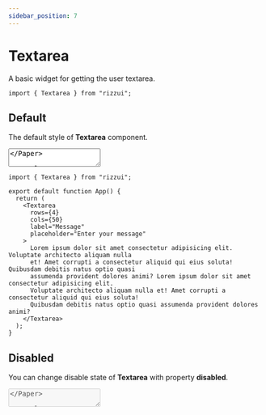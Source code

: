 ```yaml
---
sidebar_position: 7
---
```



# Textarea

A basic widget for getting the user textarea.

```tsx
import { Textarea } from "rizzui";
```

<div className="mb-28" />

## Default

The default style of **Textarea** component.

<Paper className="text-gray-1000 block">
  <Textarea
    label="Message"
    placeholder="Write you message..."
  />
</Paper>

```tsx
import { Textarea } from "rizzui";

export default function App() {
  return (
    <Textarea
      label="Message"
      placeholder="Write you message..."
    />
  );
}
```

<div className="mb-16" />

## Variants

You can change the style of **Textarea** with property [**variant**](#textarea-variants).

<Paper className="grid grid-cols-1 sm:grid-cols-2 gap-4">
  <Textarea
    label="Active"
    variant="active"
    placeholder="Enter your message"
  />
  <Textarea
    label="Flat"
    variant="flat"
    placeholder="Enter your message"
  />
  <Textarea
    label="Outline"
    variant="outline"
    placeholder="Enter your message"
  />
  <Textarea
    label="Text"
    variant="text"
    placeholder="Enter your message"
  />
</Paper>

```tsx
import { Textarea } from "rizzui";

export default function App() {
  return (
    <>
      <Textarea
        label="Active"
        variant="active"
        placeholder="Enter your message"
      />
      <Textarea
        label="Flat"
        variant="flat"
        placeholder="Enter your message"
      />
      <Textarea
        label="Outline"
        variant="outline"
        placeholder="Enter your message"
      />
      <Textarea
        label="Text"
        variant="text"
        placeholder="Enter your message"
      />
    </>
  );
}
```

<div className="mb-16" />

## Sizes

You can change the style of **Textarea** with property [**size**](#textarea-sizes).

<Paper className="gap-4 flex-row flex-wrap justify-start items-start">
  <Textarea
    label="Small"
    placeholder="Enter your message"
    size="sm"
  />
  <Textarea
    label="Default"
    placeholder="Enter your message"
  />
  <Textarea
    label="Large"
    placeholder="Enter your message"
    size="lg"
  />
  <Textarea
    label="Extra Large"
    placeholder="Enter your message"
    size="xl"
  />
</Paper>

```tsx
import { Textarea } from "rizzui";

export default function App() {
  return (
    <>
      <Textarea
        label="Small"
        placeholder="Enter your message"
        size="sm"
      />
      <Textarea
        label="Default"
        placeholder="Enter your message"
      />
      <Textarea
        label="Large"
        placeholder="Enter your message"
        size="lg"
      />
      <Textarea
        label="Extra Large"
        placeholder="Enter your message"
        size="xl"
      />
    </>
  );
}
```

<div className="mb-16" />

## Rounded

You can change the style of **Textarea** with property [**rounded**](#textarea-rounded).

<Paper className="gap-4 flex-row flex-wrap justify-start items-start">
  <Textarea
    label="Rounded Small"
    placeholder="Enter your message"
    rounded="sm"
    variant="active"
  />
  <Textarea
    label="Rounded Default"
    placeholder="Enter your message"
    variant="active"
  />
  <Textarea
    label="Rounded Large"
    placeholder="Enter your message"
    rounded="lg"
    variant="active"
  />
  <Textarea
    label="Rounded Extra Large"
    placeholder="Enter your message"
    rounded="xl"
    variant="active"
  />
  <Textarea
    label="Rounded None"
    placeholder="Enter your message"
    rounded="none"
    variant="active"
  />
</Paper>

```tsx
import { Textarea } from "rizzui";

export default function App() {
  return (
    <>
      <Textarea
        label="Rounded Small"
        placeholder="Enter your message"
        rounded="sm"
        variant="active"
      />
      <Textarea
        label="Rounded Default"
        placeholder="Enter your message"
        variant="active"
      />
      <Textarea
        label="Rounded Large"
        placeholder="Enter your message"
        rounded="lg"
        variant="active"
      />
      <Textarea
        label="Rounded Extra Large"
        placeholder="Enter your message"
        rounded="xl"
        variant="active"
      />
      <Textarea
        label="Rounded None"
        placeholder="Enter your message"
        rounded="none"
        variant="active"
      />
    </>
  );
}
```

<div className="mb-16" />

## Colors

You can change the style of **Textarea** with property [**color**](#textarea-colors).

<Paper className="gap-4 flex-row flex-wrap justify-start items-start">
  <Textarea
    label="Default"
    variant="flat"
    placeholder="Enter your message"
  />
  <Textarea
    label="Primary"
    variant="flat"
    placeholder="Enter your message"
    color="primary"
  />
  <Textarea
    label="Secondary"
    variant="flat"
    placeholder="Enter your message"
    color="secondary"
  />
  <Textarea
    label="Danger"
    variant="flat"
    placeholder="Enter your message"
    color="danger"
  />
  <Textarea
    label="Info"
    variant="flat"
    placeholder="Enter your message"
    color="info"
  />
  <Textarea
    label="Success"
    variant="flat"
    placeholder="Enter your message"
    color="success"
  />
  <Textarea
    label="Warning"
    variant="flat"
    placeholder="Enter your message"
    color="warning"
  />
</Paper>

```tsx
import { Textarea } from "rizzui";

export default function App() {
  return (
    <>
      <Textarea
        label="Default"
        variant="flat"
        placeholder="Enter your message"
      />
      <Textarea
        label="Primary"
        variant="flat"
        placeholder="Enter your message"
        color="primary"
      />
      <Textarea
        label="Secondary"
        variant="flat"
        placeholder="Enter your message"
        color="secondary"
      />
      <Textarea
        label="Danger"
        variant="flat"
        placeholder="Enter your message"
        color="danger"
      />
      <Textarea
        label="Info"
        variant="flat"
        placeholder="Enter your message"
        color="info"
      />
      <Textarea
        label="Success"
        variant="flat"
        placeholder="Enter your message"
        color="success"
      />
      <Textarea
        label="Warning"
        variant="flat"
        placeholder="Enter your message"
        color="warning"
      />
    </>
  );
}
```

<div className="mb-16" />

## With Custom Rows & Cols

You can change rows and cols of **Textarea** with property **rows** & **cols**.

<Paper className="block">
  <Textarea
    rows={4}
    cols={50}
    label="Message"
    placeholder="Enter your message"
    textareaClassName="overflow-y-auto"
  >
    Lorem ipsum dolor sit amet consectetur adipisicing elit. Voluptate architecto aliquam nulla et!
    Amet corrupti a consectetur aliquid qui eius soluta! Quibusdam debitis natus optio quasi
    assumenda provident dolores animi? Lorem ipsum dolor sit amet consectetur adipisicing elit.
    Voluptate architecto aliquam nulla et! Amet corrupti a consectetur aliquid qui eius soluta!
    Quibusdam debitis natus optio quasi assumenda provident dolores animi?
  </Textarea>
</Paper>

```tsx
import { Textarea } from "rizzui";

export default function App() {
  return (
    <Textarea
      rows={4}
      cols={50}
      label="Message"
      placeholder="Enter your message"
    >
      Lorem ipsum dolor sit amet consectetur adipisicing elit. Voluptate architecto aliquam nulla
      et! Amet corrupti a consectetur aliquid qui eius soluta! Quibusdam debitis natus optio quasi
      assumenda provident dolores animi? Lorem ipsum dolor sit amet consectetur adipisicing elit.
      Voluptate architecto aliquam nulla et! Amet corrupti a consectetur aliquid qui eius soluta!
      Quibusdam debitis natus optio quasi assumenda provident dolores animi?
    </Textarea>
  );
}
```

<div className="mb-16" />

## Disabled

You can change disable state of **Textarea** with property **disabled**.

<Paper className="block">
  <Textarea
    disabled
    label="Message"
    placeholder="Enter your message"
  />
</Paper>

```tsx
import { Textarea } from "rizzui";

export default function App() {
  return (
    <Textarea
      disabled
      label="Message"
      placeholder="Enter your message"
    />
  );
}
```

<div className="mb-16" />

## Read Only

You can change readOnly state of **Textarea** with property **readOnly**.

<Paper className="block">
  <Textarea
    readOnly
    label="Message"
    placeholder="Enter your message"
  />
</Paper>

```tsx
import { Textarea } from "rizzui";

export default function App() {
  return (
    <Textarea
      readOnly
      label="Message"
      placeholder="Enter your message"
    />
  );
}
```

<div className="mb-16" />

## With Clear Button

You can add a clear button of **Textarea** with property **clearable**.

<Paper className="block">
  <TextareaClear />
</Paper>

```tsx
import { useState } from "react";
import { Textarea } from "aegon-ui";

export default function App() {
  const [state, setState] = useState(
    "It is a long established fact that a reader will be distracted by the readable content of a page when looking at its layout."
  );

  return (
    <Textarea
      label="Message"
      clearable
      value={state}
      onClear={() => setState("")}
      onChange={(e) => setState(e.target.value)}
    />
  );
}
```

<div className="mb-16" />

## With Helper Text

You can add helper text to **Textarea** with property **helperText**.

<Paper className="block">
  <Textarea
    label="Message"
    placeholder="Enter your message"
    helperText="This is helper text."
  />
</Paper>

```tsx
import { Textarea } from "rizzui";

export default function App() {
  return (
    <Textarea
      label="Message"
      placeholder="Enter your message"
      helperText="This is helper text."
    />
  );
}
```

<div className="mb-16" />

## With Error

You can show error message to **Textarea** with property **error**.

<Paper className="block">
  <Textarea
    label="Message"
    error="This field is required"
    placeholder="Enter your message"
  />
</Paper>

```tsx
import { Textarea } from "rizzui";

export default function App() {
  return (
    <Textarea
      label="Message"
      error="This field is required"
      placeholder="Enter your message"
    />
  );
}
```

<div className="mb-16" />

## With Character Count

You can set character limit and show character counter of **Textarea** with property **maxLength** & **renderCharacterCount**.

<Paper className="block">
  <TextareaCharacterCount />
</Paper>

```tsx
import { useState } from "react";
import { Textarea } from "aegon-ui";

export default function App() {
  const [state, setState] = useState("Do not lose hope, nor be sad.");

  return (
    <Textarea
      label="Message"
      value={state}
      maxLength={100}
      onChange={(e) => setState(e.target.value)}
      renderCharacterCount={({ characterCount, maxLength }) => (
        <div className="text-right text-sm opacity-70 rtl:text-left">
          {characterCount}/{maxLength}
        </div>
      )}
    />
  );
}
```

<div className="mb-20" />

## APIs

<hr />

<div className="mb-10" />

### Textarea Props

Here is the API documentation of the Textarea component. And the rest of the props are the same as the original html textarea field. You can use props like `disabled`, `placeholder`, `rows`, `cols`, `maxLength` etc.

|        Props         |                               Type                               |                                Description                                |   Default   |
| :------------------: | :--------------------------------------------------------------: | :-----------------------------------------------------------------------: | :---------: |
|        label         |                           `ReactNode`                            |                              Set field label                              |    \_ \_    |
|     placeholder      |                             `string`                             |                                                                           |    \_ \_    |
|       children       |                           `ReactNode`                            |                         Default value in textarea                         |    \_ \_    |
|       variant        |              [TextareaVariants](#textarea-variants)              |                    The variants of the component are:                     | `"outline"` |
|         size         |                 [TextareaSizes](#textarea-sizes)                 | The size of the component. "sm" is equivalent to the dense input styling. | `"DEFAULT"` |
|       rounded        |               [TextareaRounded](#textarea-rounded)               |                         The rounded variants are:                         | `"DEFAULT"` |
|        color         |                [TextareaColors](#textarea-colors)                |                           Change textarea color                           | `"DEFAULT"` |
|       disabled       |                            `boolean`                             |                     Whether the textarea is disabled                      |    \_ \_    |
|      autoFocus       |                            `boolean`                             |                                                                           |    \_ \_    |
|         form         |                             `string`                             |                                                                           |    \_ \_    |
|         name         |                             `string`                             |                                                                           |    \_ \_    |
|        value         |                [TextareaValues](#textarea-values)                |                                                                           |    \_ \_    |
|       onChange       |              [TextareaOnchange](#textarea-onchange)              |                                                                           |    \_ \_    |
|         key          |                           `key` `null`                           |                                                                           |    \_ \_    |
|        error         |                             `string`                             |                    Show error message using this prop                     |    \_ \_    |
|      helperText      |                           `ReactNode`                            |         Add helper text. It could be string or a React component          |    \_ \_    |
|   helperClassName    |                             `string`                             |        This prop allows you to customize the helper message style         |    \_ \_    |
|    errorClassName    |                             `string`                             |         This prop allows you to customize the error message style         |    \_ \_    |
|     autoComplete     |                             `string`                             |                                                                           |    \_ \_    |
|      maxLength       |                             `number`                             |                    Set custom max length of character                     |    \_ \_    |
|      minLength       |                             `number`                             |                                                                           |    \_ \_    |
|       readOnly       |                            `boolean`                             |                                                                           |    \_ \_    |
|       required       |                            `boolean`                             |                                                                           |    \_ \_    |
|      clearable       |                            `boolean`                             |                           add clearable option                            |    \_ \_    |
|       onClear        |               [TextareaOnclear](#textarea-onclear)               |                                clear event                                |    \_ \_    |
|    labelClassName    |                             `string`                             |   Use labelClassName prop to do some addition style for the field label   |    \_ \_    |
|         cols         |                             `number`                             |                              Set custom cols                              |    \_ \_    |
|         rows         |                             `number`                             |                              Set custom rows                              |     `5`     |
|  textareaClassName   |                             `string`                             |            Add custom classes for the input filed extra style             |    \_ \_    |
| renderCharacterCount | [TextareaRenderCharacterCount](#textarea-render-character-count) |                It is the password visibility toggle icon.                 |    \_ \_    |
|       dirName        |                             `string`                             |                                                                           |    \_ \_    |
|         wrap         |                             `string`                             |                                                                           |    \_ \_    |
|         ref          |                    `Ref<HTMLTextAreaElement>`                    |                                                                           |    \_ \_    |

<div className="mb-10" />

### Textarea Variants

```ts
type TextareaVariants = "flat" | "outline" | "text" | "active";
```

<div className="mb-10" />

### Textarea Sizes

```ts
type TextareaSizes = "sm" | "DEFAULT" | "lg" | "xl";
```

<div className="mb-10" />

### Textarea Rounded

```ts
type TextareaRounded = "sm" | "DEFAULT" | "lg" | "xl" | "none";
```

<div className="mb-10" />

### Textarea Colors

```ts
type TextareaColors =
  | "DEFAULT"
  | "primary"
  | "secondary"
  | "danger"
  | "info"
  | "success"
  | "warning";
```

<div className="mb-10" />

### Textarea Values

```ts
type TextareaValues = "string" | "number" | "readonly string[]";
```

<div className="mb-10" />

### Textarea Onchange

```ts
type TextareaOnchange = ChangeEventHandler<HTMLTextAreaElement>;
```

<div className="mb-10" />

### Textarea Onclear

```ts
type TextareaOnclear = (event: MouseEvent<Element, MouseEvent>) => void;
```

<div className="mb-10" />

### Textarea Render Character Count

```ts
type TextareaRenderCharacterCount =
  | (({ characterCount, maxLength }: { characterCount?: number; maxLength?: number }) => ReactNode)
  | undefined;
```
